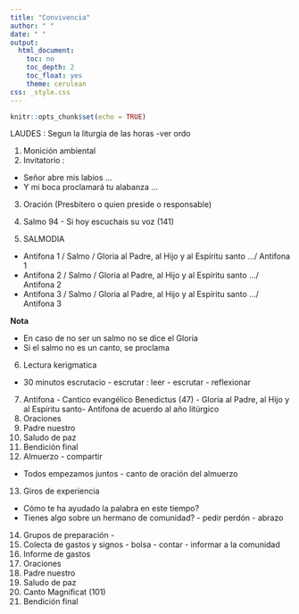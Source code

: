 ```yaml
---
title: "Convivencia"
author: " "
date: " "
output:
  html_document:
    toc: no
    toc_depth: 2
    toc_float: yes
    theme: cerulean
css: _style.css
---
```


```r
knitr::opts_chunk$set(echo = TRUE)
```

LAUDES : Segun la liturgia de las horas -ver ordo

1. Monición ambiental
2. Invitatorio : 
  * Señor abre mis labios ...
  * Y mi boca proclamará tu alabanza ...
3. Oración (Presbítero o quien preside o responsable) 
4. Salmo 94 - Si hoy escuchais su voz (141) 

5. SALMODIA
  * Antifona 1 / Salmo  / Gloria al Padre, al Hijo y al Espíritu santo .../ Antifona 1
  * Antifona 2 / Salmo  / Gloria al Padre, al Hijo y al Espíritu santo .../ Antifona 2 
  * Antifona 3 / Salmo  / Gloria al Padre, al Hijo y al Espíritu santo .../ Antifona 3

**Nota** 

* En caso de no ser un salmo no se dice el Gloria  
* Si el salmo no es un canto, se proclama

6. Lectura kerigmatica
* 30 minutos escrutacio - escrutar : leer - escrutar - reflexionar
7. Antifona - Cantico evangélico Benedictus (47) - Gloria al Padre, al Hijo y al Espíritu santo- Antifona de acuerdo al año litúrgico 
8. Oraciones
9. Padre nuestro
10. Saludo de paz
11. Bendición final
12. Almuerzo - compartir 
  * Todos empezamos juntos - canto de oración del almuerzo
13. Giros de experiencia
  * Cómo te ha ayudado la palabra en este tiempo?
  * Tienes algo sobre un hermano de comunidad? - pedir perdón - abrazo
14. Grupos de preparación -
15. Colecta de gastos y signos - bolsa - contar - informar a la comunidad
16. Informe de gastos
17. Oraciones
18. Padre nuestro
19. Saludo de paz
20. Canto Magnificat (101)
21. Bendición final

  
  